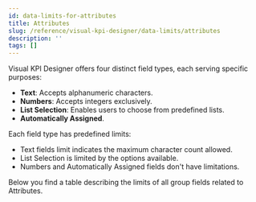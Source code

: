 ```yaml
---
id: data-limits-for-attributes
title: Attributes
slug: /reference/visual-kpi-designer/data-limits/attributes
description: ''
tags: []
---
```



Visual KPI Designer offers four distinct field types, each serving specific purposes:

- **Text**: Accepts alphanumeric characters.
- **Numbers**: Accepts integers exclusively.
- **List Selection**: Enables users to choose from predefined lists.
- **Automatically Assigned**.

Each field type has predefined limits:

- Text fields limit indicates the maximum character count allowed.
- List Selection is limited by the options available.
- Numbers and Automatically Assigned fields don't have limitations.

Below you find a table describing the limits of all group fields related to Attributes.

<JsonToTable jsonData={table} />